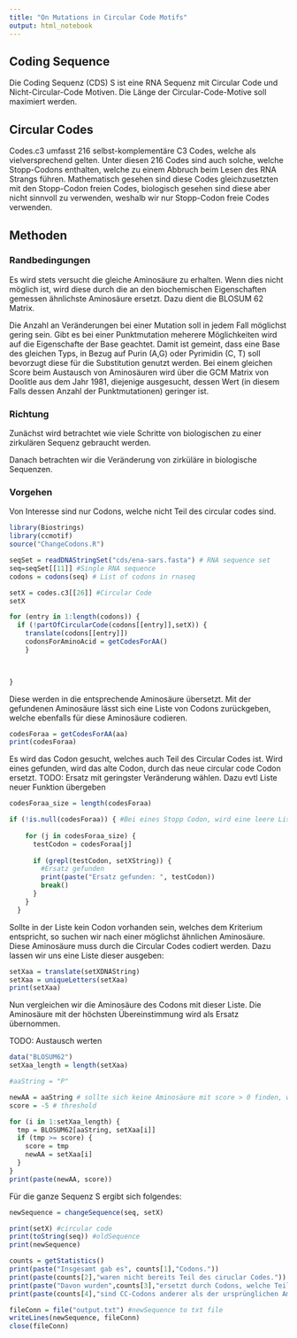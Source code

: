 ```yaml
---
title: "On Mutations in Circular Code Motifs"
output: html_notebook
---
```



## Coding Sequence
Die Coding Sequenz (CDS) S ist eine RNA Sequenz mit Circular Code und Nicht-Circular-Code Motiven. Die Länge der Circular-Code-Motive soll maximiert werden.

## Circular Codes
Codes.c3 umfasst 216 selbst-komplementäre C3 Codes, welche als vielversprechend gelten. Unter diesen 216 Codes sind auch solche, welche Stopp-Codons enthalten, welche zu einem Abbruch beim Lesen des RNA Strangs führen. Mathematisch gesehen sind diese Codes gleichzusetzten mit den Stopp-Codon freien Codes, biologisch gesehen sind diese aber nicht sinnvoll zu verwenden, weshalb wir nur Stopp-Codon freie Codes verwenden.

## Methoden

### Randbedingungen

Es wird stets versucht die gleiche Aminosäure zu erhalten. Wenn dies nicht möglich ist, wird diese durch die an den biochemischen Eigenschaften gemessen ähnlichste Aminosäure ersetzt. Dazu dient die BLOSUM 62 Matrix.

Die Anzahl an Veränderungen bei einer Mutation soll in jedem Fall möglichst gering sein. 
Gibt es bei einer Punktmutation meherere Möglichkeiten wird auf die Eigenschafte der Base geachtet. Damit ist gemeint, dass eine Base des gleichen Typs, in Bezug auf Purin (A,G) oder Pyrimidin (C, T) soll bevorzugt diese für die Substitution genutzt werden.
Bei einem gleichen Score beim Austausch von Aminosäuren wird über die GCM Matrix von Doolitle aus dem Jahr 1981, diejenige ausgesucht, dessen Wert (in diesem Falls dessen Anzahl der Punktmutationen) geringer ist.

### Richtung
Zunächst wird betrachtet wie viele Schritte von biologischen zu einer zirkulären Sequenz gebraucht werden.

Danach betrachten wir die Veränderung von zirküläre in biologische Sequenzen.

### Vorgehen
Von Interesse sind nur Codons, welche nicht Teil des circular codes sind. 

```r
library(Biostrings)
library(ccmotif)
source("ChangeCodons.R")

seqSet = readDNAStringSet("cds/ena-sars.fasta") # RNA sequence set
seq=seqSet[[11]] #Single RNA sequence
codons = codons(seq) # List of codons in rnaseq

setX = codes.c3[[26]] #Circular Code
setX

for (entry in 1:length(codons)) {
  if (!partOfCircularCode(codons[[entry]],setX)) {
    translate(codons[[entry]])
    codonsForAminoAcid = getCodesForAA()
    }


  
}
```
Diese werden in die entsprechende Aminosäure übersetzt.
Mit der gefundenen Aminosäure lässt sich eine Liste von Codons zurückgeben, welche ebenfalls für diese Aminosäure codieren.

```r

codesForaa = getCodesForAA(aa)
print(codesForaa)
```

Es wird das Codon gesucht, welches auch Teil des Circular Codes ist. Wird eines gefunden, wird das alte Codon, durch das neue circular code Codon ersetzt.
TODO: Ersatz mit geringster Veränderung wählen. Dazu evtl Liste neuer Funktion übergeben

```r
codesForaa_size = length(codesForaa)

if (!is.null(codesForaa)) { #Bei eines Stopp Codon, wird eine leere Liste zurückgegeben
  
    for (j in codesForaa_size) {
      testCodon = codesForaa[j]
    
      if (grepl(testCodon, setXString)) {
        #Ersatz gefunden
        print(paste("Ersatz gefunden: ", testCodon))
        break()
      }
    }
  }
```

Sollte in der Liste kein Codon vorhanden sein, welches dem Kriterium entspricht, so suchen wir nach einer möglichst ähnlichen Aminosäure. Diese Aminosäure muss durch die Circular Codes codiert werden. Dazu lassen wir uns eine Liste dieser ausgeben:

```r
setXaa = translate(setXDNAString)
setXaa = uniqueLetters(setXaa)
print(setXaa)
```

Nun vergleichen wir die Aminosäure des Codons mit dieser Liste. Die Aminosäure mit der höchsten Übereinstimmung wird als Ersatz übernommen. 

TODO: Austausch werten

```r
data("BLOSUM62")
setXaa_length = length(setXaa)

#aaString = "P"

newAA = aaString # sollte sich keine Aminosäure mit score > 0 finden, wird die alte beibehalten
score = -5 # threshold

for (i in 1:setXaa_length) {
  tmp = BLOSUM62[aaString, setXaa[i]]
  if (tmp >= score) {
    score = tmp
    newAA = setXaa[i]
  }
}
print(paste(newAA, score))

```

Für die ganze Sequenz S ergibt sich folgendes: 

```r
newSequence = changeSequence(seq, setX)

print(setX) #circular code
print(toString(seq)) #oldSequence
print(newSequence)

counts = getStatistics()
print(paste("Insgesamt gab es", counts[1],"Codons."))
print(paste(counts[2],"waren nicht bereits Teil des ciruclar Codes."))
print(paste("Davon wurden",counts[3],"ersetzt durch Codons, welche Teil des cirular Codes sind."))
print(paste(counts[4],"sind CC-Codons anderer als der ursprünglichen Aminosäure"))

fileConn = file("output.txt") #newSequence to txt file
writeLines(newSequence, fileConn) 
close(fileConn)
```

